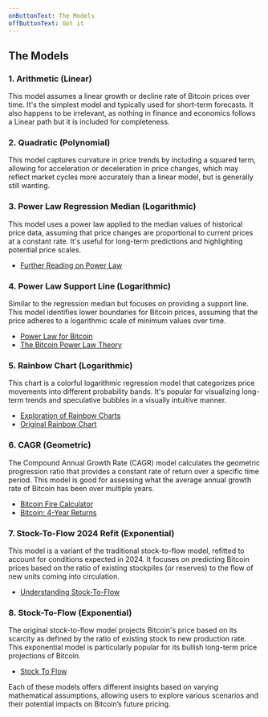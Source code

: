 ```yaml
---
onButtonText: The Models
offButtonText: Got it
---
```


## The Models

### 1. Arithmetic (Linear)

This model assumes a linear growth or decline rate of Bitcoin prices over time. It's the simplest model and typically used for short-term forecasts. It also happens to be irrelevant, as nothing in finance and economics follows a Linear path but it is included for completeness.

### 2. Quadratic (Polynomial)

This model captures curvature in price trends by including a squared term, allowing for acceleration or deceleration in price changes, which may reflect market cycles more accurately than a linear model, but is generally still wanting.

### 3. Power Law Regression Median (Logarithmic)

This model uses a power law applied to the median values of historical price data, assuming that price changes are proportional to current prices at a constant rate. It's useful for long-term predictions and highlighting potential price scales.

- [Further Reading on Power Law](https://en.wikipedia.org/wiki/Power_law)

### 4. Power Law Support Line (Logarithmic)

Similar to the regression median but focuses on providing a support line. This model identifies lower boundaries for Bitcoin prices, assuming that the price adheres to a logarithmic scale of minimum values over time.

- [Power Law for Bitcoin](https://powerlawbtc.com/)
- [The Bitcoin Power Law Theory](https://giovannisantostasi.medium.com/the-bitcoin-power-law-theory-962dfaf99ee9)

### 5. Rainbow Chart (Logarithmic)

This chart is a colorful logarithmic regression model that categorizes price movements into different probability bands. It's popular for visualizing long-term trends and speculative bubbles in a visually intuitive manner.

- [Exploration of Rainbow Charts](https://www.bitcoinmagazinepro.com/charts/bitcoin-rainbow-chart/)
- [Original Rainbow Chart](https://www.blockchaincenter.net/en/bitcoin-rainbow-chart/)

### 6. CAGR (Geometric)

The Compound Annual Growth Rate (CAGR) model calculates the geometric progression ratio that provides a constant rate of return over a specific time period. This model is good for assessing what the average annual growth rate of Bitcoin has been over multiple years.

- [Bitcoin Fire Calculator](https://bitcoincompounding.com/)
- [Bitcoin: 4-Year Returns](https://www.bitcoinisthebettermoney.com/cagr)

### 7. Stock-To-Flow 2024 Refit (Exponential)

This model is a variant of the traditional stock-to-flow model, refitted to account for conditions expected in 2024. It focuses on predicting Bitcoin prices based on the ratio of existing stockpiles (or reserves) to the flow of new units coming into circulation.

- [Understanding Stock-To-Flow](https://www.bitcoinmagazinepro.com/charts/stock-to-flow-model/)

### 8. Stock-To-Flow (Exponential)

The original stock-to-flow model projects Bitcoin's price based on its scarcity as defined by the ratio of existing stock to new production rate. This exponential model is particularly popular for its bullish long-term price projections of Bitcoin.

- [Stock To Flow](https://charts.bitbo.io/stock-to-flow/)

Each of these models offers different insights based on varying mathematical assumptions, allowing users to explore various scenarios and their potential impacts on Bitcoin’s future pricing.
